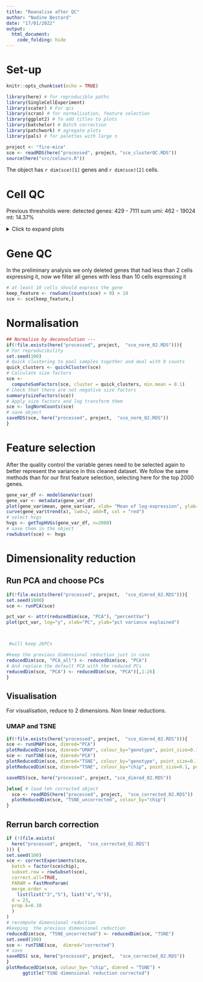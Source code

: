 ```yaml
---
title: "Reanalise after QC"
author: "Nadine Bestard"
date: "17/01/2022"
output:
  html_document:
    code_folding: hide
---
```



# Set-up
```r
knitr::opts_chunk$set(echo = TRUE)
```

```r
library(here) # for reproducible paths
library(SingleCellExperiment)
library(scater) # For qcs
library(scran) # for normalisation, feature selection
library(ggplot2) # To add titles to plots
library(batchelor) # Batch correction
library(patchwork) # agregate plots
library(pals) # for palettes with large n
```

```r

project <- "fire-mice"
sce <- readRDS(here("processed", project, "sce_clusterQC.RDS"))
source(here("src/colours.R"))
```

The object has `r dim(sce)[1]` genes and `r dim(sce)[2]` cells.

# Cell QC
Previous thresholds were:
detected genes: 429 - 7111 
sum umi: 462 - 19024
mt: 14.37%


<details>

<summary> Click to expand plots </summary>

### Violin plots

Split by sample, colour by cell type
```r
plotColData(sce, x = "Sample", y = "subsets_mt_percent", colour_by = "cluster_names") +
  scale_y_log10() + ggtitle("mt genes") +
  theme(axis.text.x = element_text(angle = 90, vjust = 0.5, hjust = 1)) +  scale_color_manual(values = cols)
plotColData(sce, x = "Sample", y = "detected", colour_by = "cluster_names") +
  scale_y_log10() + ggtitle("Detected genes log scale") +
  theme(axis.text.x = element_text(angle = 90, vjust = 0.5, hjust = 1)) +  scale_color_manual(values = cols)
plotColData(sce, x = "Sample", y = "sum", colour_by = "cluster_names") +
  scale_y_log10() + ggtitle("Total count log scale") +
  theme(axis.text.x = element_text(angle = 90, vjust = 0.5, hjust = 1)) +  scale_color_manual(values = cols)
```

Split by cell type
```r
plotColData(sce, x = "cluster_names", y = "subsets_mt_percent", colour_by = "Sample") +
   ggtitle("mt genes") +
  theme(axis.text.x = element_text(angle = 90, vjust = 0.5, hjust = 1)) + 
  scale_color_manual(values = cols)
plotColData(sce, x = "cluster_names", y = "detected",  colour_by = "Sample") +
   ggtitle("Detected genes") +
  theme(axis.text.x = element_text(angle = 90, vjust = 0.5, hjust = 1)) + 
  scale_color_manual(values = cols)

plotColData(sce, x = "cluster_names", y = "sum",  colour_by = "Sample") +
  ggtitle("Total count") +
  theme(axis.text.x = element_text(angle = 90, vjust = 0.5, hjust = 1)) + 
  scale_color_manual(values = cols)
```

Split by cell type, log scales
```r
plotColData(sce, x = "cluster_names", y = "detected",  colour_by = "Sample") +
  scale_y_log10() + ggtitle("Detected genes log scale") +
  theme(axis.text.x = element_text(angle = 90, vjust = 0.5, hjust = 1)) +  scale_color_manual(values = cols)
plotColData(sce, x = "cluster_names", y = "sum",  colour_by = "Sample") +
  scale_y_log10() + ggtitle("Total count log scale") +
  theme(axis.text.x = element_text(angle = 90, vjust = 0.5, hjust = 1)) + 
  scale_color_manual(values = cols)
```


```r
hist(
  sce$detected,
  breaks = 100
)
hist(
  sce$sum,
  breaks = 100
)
hist(
  sce$subsets_mt_percent,
  breaks = 100
)
```


### Scatter plots

```r
list_sce <- lapply(unique(sce$Sample), function(X){subset(sce, , Sample = X)})
list_plots <- lapply(list_sce, function(sce){
plotColData(sce, x = "sum", y = "subsets_mt_percent", colour_by = "cluster_names")

})
wrap_plots(list_plots)

plotColData(sce, x = "sum", y = "subsets_mt_percent", colour_by = "Sample")
plotColData(sce, x = "sum", y = "detected", colour_by = "cluster_names")
plotColData(sce, x = "sum", y = "detected", colour_by = "cluster_names")
```

</details>

# Gene QC

In the preliminary analysis we only deleted genes that had less than 2 cells expressing it, now 
we filter all genes with less than 10 cells expressing it
```r
# at least 10 cells should express the gene
keep_feature <- rowSums(counts(sce) > 0) > 10
sce <- sce[keep_feature,]
```


# Normalisation

```r
## Normalise by deconvolution ---
if(!file.exists(here("processed", project,  "sce_norm_02.RDS"))){
# For reproducibility
set.seed(100)
# Quick clustering to pool samples together and deal with 0 counts
quick_clusters <- quickCluster(sce)
# Calculate size factors
sce <-
  computeSumFactors(sce, cluster = quick_clusters, min.mean = 0.1)
# Check that there are not negative size factors
summary(sizeFactors(sce))
# Apply size factors and log transform them
sce <- logNormCounts(sce)
# save object
saveRDS(sce, here("processed", project,  "sce_norm_02.RDS"))
}
```

# Feature selection

After the quality control the variable genes need to be selected again to better represent the variance in this cleaned dataset.
We follow the same methods than for our first feature selection, selecting here for 
the top 2000 genes.

```r
gene_var_df <- modelGeneVar(sce)
gene_var <- metadata(gene_var_df)
plot(gene_var$mean, gene_var$var, xlab= "Mean of log-expression", ylab= "Variance of log-expression")
curve(gene_var$trend(x), lwd=2, add=T, col = "red")
# select hvgs
hvgs <- getTopHVGs(gene_var_df, n=2000)
# save them in the object
rowSubset(sce) <- hvgs
```
# Dimensionality reduction

## Run PCA and choose PCs
```r
if(!file.exists(here("processed", project,  "sce_dimred_02.RDS"))){
set.seed(1000)
sce <- runPCA(sce)

pct_var <- attr(reducedDim(sce, "PCA"), "percentVar")
plot(pct_var, log="y", xlab="PC", ylab="pct variance explained")



 #will keep 26PCs 

#keep the previous dimensional reduction just in case
reducedDim(sce, "PCA_all") <- reducedDim(sce, "PCA")
# And replace the default PCA with the reduced PCs
reducedDim(sce, "PCA") <- reducedDim(sce, "PCA")[,1:26]
}
```

## Visualisation
For visualisation, reduce to 2 dimensions. Non linear reductions.

### UMAP and TSNE
```r
if(!file.exists(here("processed", project,  "sce_dimred_02.RDS"))){
sce <- runUMAP(sce, dimred="PCA")
plotReducedDim(sce, dimred="UMAP", colour_by="genotype", point_size=0.1, point_alpha = 0.3)
sce <- runTSNE(sce, dimred="PCA")
plotReducedDim(sce, dimred="TSNE", colour_by="genotype", point_size=0.1, point_alpha = 0.3)
plotReducedDim(sce, dimred="TSNE", colour_by="chip", point_size=0.1, point_alpha = 0.3)

saveRDS(sce, here("processed", project, "sce_dimred_02.RDS"))

}else{ # load teh corrected object
  sce <- readRDS(here("processed", project,  "sce_corrected_02.RDS"))
  plotReducedDim(sce, "TSNE_uncorrected", colour_by="chip")
}
```

## Rerrun barch correction
```r
if (!(file.exists(
  here("processed", project,  "sce_corrected_02.RDS")
))) {
set.seed(100)
sce <- correctExperiments(sce,
  batch = factor(sce$chip),
  subset.row = rowSubset(sce),
  correct.all=TRUE,
  PARAM = FastMnnParam(
  merge.order = 
    list(list("3","5"), list("4","6")),
  d = 23,
  prop.k=0.10
  )
)
# recompute dimensional reduction 
#keeping  the previous dimensional reduction
reducedDim(sce, "TSNE_uncorrected") <- reducedDim(sce, "TSNE")
set.seed(100)
sce <- runTSNE(sce,  dimred="corrected")
# save
saveRDS( sce, here("processed", project,  "sce_corrected_02.RDS"))
}
plotReducedDim(sce, colour_by= "chip", dimred = "TSNE") + 
      ggtitle("TSNE dimensional reduction corrected")
```

